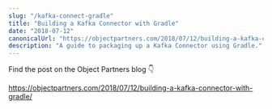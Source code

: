 ```yaml
---
slug: "/kafka-connect-gradle"
title: "Building a Kafka Connector with Gradle"
date: "2018-07-12"
canonicalUrl: "https://objectpartners.com/2018/07/12/building-a-kafka-connector-with-gradle/"
description: "A guide to packaging up a Kafka Connector using Gradle."
---
```


Find the post on the Object Partners blog 👇

<a href="https://objectpartners.com/2018/07/12/building-a-kafka-connector-with-gradle/" target="_blank">
    https://objectpartners.com/2018/07/12/building-a-kafka-connector-with-gradle/
</a>